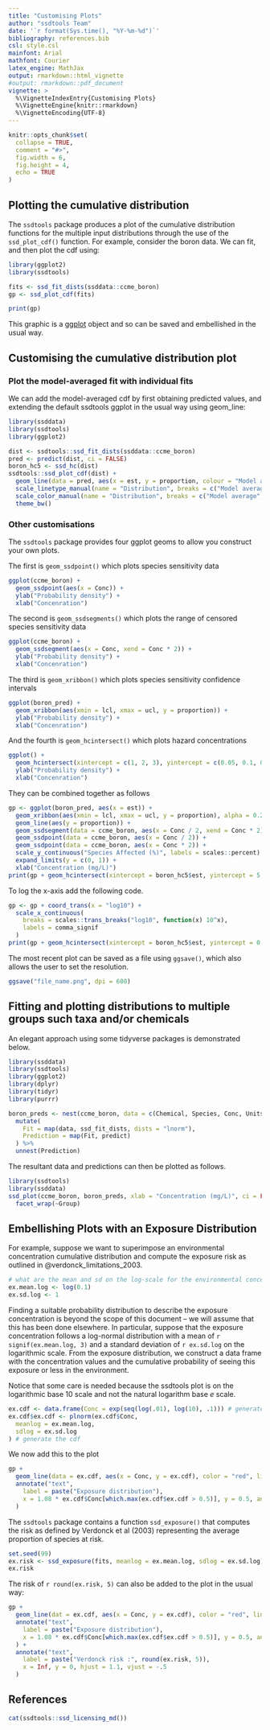 ```yaml
---
title: "Customising Plots"
author: "ssdtools Team"
date: '`r format(Sys.time(), "%Y-%m-%d")`'
bibliography: references.bib
csl: style.csl
mainfont: Arial
mathfont: Courier
latex_engine: MathJax
output: rmarkdown::html_vignette
#output: rmarkdown::pdf_document
vignette: >
  %\VignetteIndexEntry{Customising Plots}
  %\VignetteEngine{knitr::rmarkdown}
  %\VignetteEncoding{UTF-8}
---
```


```r
knitr::opts_chunk$set(
  collapse = TRUE,
  comment = "#>",
  fig.width = 6,
  fig.height = 4,
  echo = TRUE
)
```

## Plotting the cumulative distribution

The `ssdtools` package produces a plot of the cumulative distribution functions for the multiple input distributions through the use of the `ssd_plot_cdf()` function. 
For example, consider the boron data. We can fit, and then plot the cdf using:

```r
library(ggplot2)
library(ssdtools)

fits <- ssd_fit_dists(ssddata::ccme_boron)
gp <- ssd_plot_cdf(fits)

print(gp)
```

This graphic is a [ggplot](https://ggplot2.tidyverse.org) object and so can be saved and embellished in the usual way.

## Customising the cumulative distribution plot

### Plot the model-averaged fit with individual fits

We can add the model-averaged cdf by first obtaining predicted values, and extending the default ssdtools ggplot in the usual way using geom_line:

```r
library(ssddata)
library(ssdtools)
library(ggplot2)

dist <- ssdtools::ssd_fit_dists(ssddata::ccme_boron)
pred <- predict(dist, ci = FALSE)
boron_hc5 <- ssd_hc(dist)
ssdtools::ssd_plot_cdf(dist) +
  geom_line(data = pred, aes(x = est, y = proportion, colour = "Model average", lty = "Model average"), lwd = 0.75) +
  scale_linetype_manual(name = "Distribution", breaks = c("Model average", names(dist)), values = 1:7) +
  scale_color_manual(name = "Distribution", breaks = c("Model average", names(dist)), values = 1:7) +
  theme_bw()
```

### Other customisations

The `ssdtools` package provides four ggplot geoms to allow you construct your own plots.

The first is `geom_ssdpoint()` which plots species sensitivity data 
```r
ggplot(ccme_boron) +
  geom_ssdpoint(aes(x = Conc)) +
  ylab("Probability density") +
  xlab("Concenration")
``` 

The second is `geom_ssdsegments()` which plots the range of censored species sensitivity data 
```r
ggplot(ccme_boron) +
  geom_ssdsegment(aes(x = Conc, xend = Conc * 2)) +
  ylab("Probability density") +
  xlab("Concenration")
``` 

The third is `geom_xribbon()` which plots species sensitivity confidence intervals
```r
ggplot(boron_pred) +
  geom_xribbon(aes(xmin = lcl, xmax = ucl, y = proportion)) +
  ylab("Probability density") +
  xlab("Concenration")
```  

And the fourth is `geom_hcintersect()` which plots hazard concentrations
```r
ggplot() +
  geom_hcintersect(xintercept = c(1, 2, 3), yintercept = c(0.05, 0.1, 0.2)) +
  ylab("Probability density") +
  xlab("Concenration")
```    

They can be combined together as follows
```r
gp <- ggplot(boron_pred, aes(x = est)) +
  geom_xribbon(aes(xmin = lcl, xmax = ucl, y = proportion), alpha = 0.2) +
  geom_line(aes(y = proportion)) +
  geom_ssdsegment(data = ccme_boron, aes(x = Conc / 2, xend = Conc * 2)) +
  geom_ssdpoint(data = ccme_boron, aes(x = Conc / 2)) +
  geom_ssdpoint(data = ccme_boron, aes(x = Conc * 2)) +
  scale_y_continuous("Species Affected (%)", labels = scales::percent) +
  expand_limits(y = c(0, 1)) +
  xlab("Concentration (mg/L)")
print(gp + geom_hcintersect(xintercept = boron_hc5$est, yintercept = 5 / 100))
```

To log the x-axis add the following code.
```r
gp <- gp + coord_trans(x = "log10") +
  scale_x_continuous(
    breaks = scales::trans_breaks("log10", function(x) 10^x),
    labels = comma_signif
  )
print(gp + geom_hcintersect(xintercept = boron_hc5$est, yintercept = 0.05))
```

The most recent plot can be saved as a file using `ggsave()`, which also allows the user to set the resolution.

```r
ggsave("file_name.png", dpi = 600)
```

## Fitting and plotting distributions to multiple groups such taxa and/or chemicals

An elegant approach using some tidyverse packages is demonstrated below.

```r
library(ssddata)
library(ssdtools)
library(ggplot2)
library(dplyr)
library(tidyr)
library(purrr)

boron_preds <- nest(ccme_boron, data = c(Chemical, Species, Conc, Units)) %>%
  mutate(
    Fit = map(data, ssd_fit_dists, dists = "lnorm"),
    Prediction = map(Fit, predict)
  ) %>%
  unnest(Prediction)
```

The resultant data and predictions can then be plotted as follows.
```r
library(ssdtools)
library(ssddata)
ssd_plot(ccme_boron, boron_preds, xlab = "Concentration (mg/L)", ci = FALSE) +
  facet_wrap(~Group)
```


## Embellishing Plots with an Exposure Distribution

For example, suppose we want to superimpose an environmental concentration cumulative distribution and compute the exposure risk as outlined in @verdonck_limitations_2003.

```r
# what are the mean and sd on the log-scale for the environmental concentration
ex.mean.log <- log(0.1)
ex.sd.log <- 1
```

Finding a suitable probability distribution to describe the exposure concentration is beyond the scope of this document -- we will assume that this has been done elsewhere.
In particular, suppose that the exposure concentration follows a log-normal distribution with a mean of `r signif(ex.mean.log, 3)` and a standard deviation of `r ex.sd.log` on the logarithmic scale. 
From the exposure distribution, we construct a data frame with the concentration values and the cumulative probability of seeing this exposure or less in the environment.

Notice that some care is needed because the ssdtools plot is on the logarithmic base 10 scale and not the natural logarithm base $e$ scale.

```r
ex.cdf <- data.frame(Conc = exp(seq(log(.01), log(10), .1))) # generate a grid of concentrations
ex.cdf$ex.cdf <- plnorm(ex.cdf$Conc,
  meanlog = ex.mean.log,
  sdlog = ex.sd.log
) # generate the cdf
```

We now add this to the plot
```r
gp +
  geom_line(data = ex.cdf, aes(x = Conc, y = ex.cdf), color = "red", linewidth = 2) +
  annotate("text",
    label = paste("Exposure distribution"),
    x = 1.08 * ex.cdf$Conc[which.max(ex.cdf$ex.cdf > 0.5)], y = 0.5, angle = 75
  )
```

The `ssdtools` package contains a function `ssd_exposure()` that computes the risk as defined by Verdonck et al (2003) representing the average proportion of species at risk.

```r
set.seed(99)
ex.risk <- ssd_exposure(fits, meanlog = ex.mean.log, sdlog = ex.sd.log)
ex.risk
```
The risk of `r round(ex.risk, 5)` can also be added to the plot in the usual way:

```r
gp +
  geom_line(dat = ex.cdf, aes(x = Conc, y = ex.cdf), color = "red", linewidth = 2) +
  annotate("text",
    label = paste("Exposure distribution"),
    x = 1.08 * ex.cdf$Conc[which.max(ex.cdf$ex.cdf > 0.5)], y = 0.5, angle = 75
  ) +
  annotate("text",
    label = paste("Verdonck risk :", round(ex.risk, 5)),
    x = Inf, y = 0, hjust = 1.1, vjust = -.5
  )
```

## References

<div id="refs"></div>

```r
cat(ssdtools::ssd_licensing_md())
```
